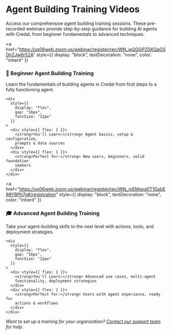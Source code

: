 # Agent Building Training Videos

Access our comprehensive agent building training sessions. These pre-recorded webinars provide step-by-step guidance for building AI agents with Credal, from beginner fundamentals to advanced techniques.

<div style={{ display: 'flex', flexDirection: 'column', gap: '16px' }}>

<a
  href="https://us06web.zoom.us/webinar/register/rec/WN_wQGGPZGKQaGSDhZJw6r52A"
  style={{
    display: "block",
    textDecoration: "none",
    color: "inherit"
  }}
>
  <div
    style={{
      background: "linear-gradient(135deg, #667eea 0%, #764ba2 100%)",
      borderRadius: "8px",
      padding: "20px",
      color: "white",
      cursor: "pointer",
      transition: "transform 0.2s ease",
      boxShadow: "0 2px 8px rgba(0,0,0,0.1)"
    }}
  >
    <h3
      style={{
        color: "white",
        marginBottom: "8px",
        fontSize: "20px",
        fontWeight: "bold",
      }}
    >
      🚀 Beginner Agent Building Training
    </h3>
    <p style={{ fontSize: "14px", marginBottom: "12px", opacity: 0.95 }}>
      Learn the fundamentals of building agents in Credal from first steps to a
      fully functioning agent.
    </p>

    <div
      style={{
        display: "flex",
        gap: "16px",
        fontSize: "12px"
      }}
    >
      <div style={{ flex: 1 }}>
        <strong>You'll Learn:</strong> Agent basics, setup & configuration,
        prompts & data sources
      </div>
      <div style={{ flex: 1 }}>
        <strong>Perfect For:</strong> New users, beginners, solid foundation
        seekers
      </div>
    </div>

  </div>
</a>

<a
  href="https://us06web.zoom.us/webinar/register/rec/WN_joEMgxa0T1GabE98YBPh7g#/registration"
  style={{
    display: "block",
    textDecoration: "none",
    color: "inherit"
  }}
>
  <div
    style={{
      background: "linear-gradient(135deg, #f093fb 0%, #f5576c 100%)",
      borderRadius: "8px",
      padding: "20px",
      color: "white",
      cursor: "pointer",
      transition: "transform 0.2s ease",
      boxShadow: "0 2px 8px rgba(0,0,0,0.1)"
    }}
  >
    <h3
      style={{
        color: "white",
        marginBottom: "8px",
        fontSize: "20px",
        fontWeight: "bold",
      }}
    >
      🎓 Advanced Agent Building Training
    </h3>
    <p style={{ fontSize: "14px", marginBottom: "12px", opacity: 0.95 }}>
      Take your agent-building skills to the next level with actions, tools, and
      deployment strategies.
    </p>

    <div
      style={{
        display: "flex",
        gap: "16px",
        fontSize: "12px"
      }}
    >
      <div style={{ flex: 1 }}>
        <strong>You'll Learn:</strong> Advanced use cases, multi-agent
        functionality, deployment strategies
      </div>
      <div style={{ flex: 1 }}>
        <strong>Perfect For:</strong> Users with agent experience, ready for
        actions & workflows
      </div>
    </div>

  </div>
</a>

</div>

_Want to set up a training for your organization? [Contact our support team](mailto:support@credal.ai) for help._

